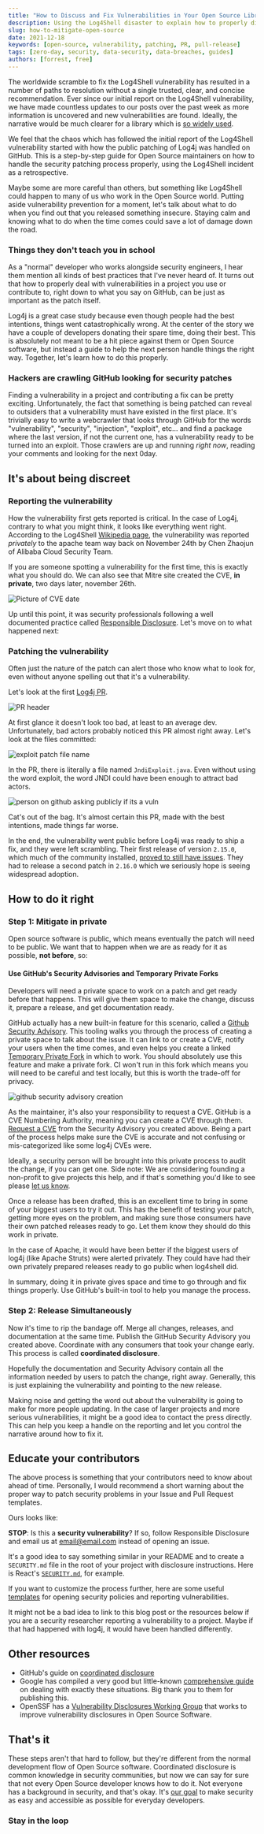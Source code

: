 ```yaml
---
title: "How to Discuss and Fix Vulnerabilities in Your Open Source Library"
description: Using the Log4Shell disaster to explain how to properly discuss and patch vulnerabilities in Open Source software.
slug: how-to-mitigate-open-source
date: 2021-12-18
keywords: [open-source, vulnerability, patching, PR, pull-release]
tags: [zero-day, security, data-security, data-breaches, guides]
authors: [forrest, free]
---
```


<!--
  ~ Copyright by LunaSec (owned by Refinery Labs, Inc)
  ~
  ~ Licensed under the Creative Commons Attribution-ShareAlike 4.0 International
  ~ (the "License"); you may not use this file except in compliance with the
  ~ License. You may obtain a copy of the License at
  ~
  ~ https://creativecommons.org/licenses/by-sa/4.0/legalcode
  ~
  ~ See the License for the specific language governing permissions and
  ~ limitations under the License.
  ~
-->

The worldwide scramble to fix the Log4Shell vulnerability has resulted in a number of paths to resolution without a single
trusted, clear, and concise recommendation. Ever since our initial report on the Log4Shell vulnerability, we have made
countless updates to our posts over the past week as more information is uncovered and new vulnerabilities are found.
Ideally, the narrative would be much clearer for a library which is [so widely used](https://www.contrastsecurity.com/security-influencers/log4shell-by-the-numbers?utm_campaign=WD-Log4jOffer-Q4FY22&utm_content=191438199&utm_medium=social&utm_source=twitter&hss_channel=tw-453210489).

We feel that the chaos which has followed the initial report of the Log4Shell vulnerability started with how the public patching
of Log4j was handled on GitHub. This is a step-by-step guide for Open Source maintainers on how to handle the security
patching process properly, using the Log4Shell incident as a retrospective.

<!--truncate-->

Maybe some are more careful than others, but something like Log4Shell could happen to many of us who work in the Open Source world.
Putting aside vulnerability prevention for a moment, let's talk about what to do when you find out that you released something insecure.
Staying calm and knowing what to do when the time comes could save a lot of damage down the road.

### Things they don't teach you in school
As a "normal" developer who works alongside security engineers, I hear them mention all kinds of best practices that I've never heard of.
It turns out that how to properly deal with vulnerabilities in a project you use or contribute to,
right down to what you say on GitHub, can be just as important as the patch itself.

Log4j is a great case study because even though people had the best intentions, things went catastrophically wrong. At the
center of the story we have a couple of developers donating their spare time, doing their best. This is absolutely not
meant to be a hit piece against them or Open Source software, but instead a guide to help the next person handle things the right way.
Together, let's learn how to do this properly.

### Hackers are crawling GitHub looking for security patches

Finding a vulnerability in a project and contributing a fix can be pretty exciting. Unfortunately, the fact
that something is being patched can reveal to outsiders that a vulnerability must have existed in the first place.
It's trivially easy to write a webcrawler that looks through GitHub for the words
"vulnerability", "security", "injection", "exploit", etc...
and find a package where the last version, if not the current one, has a vulnerability ready to be turned into an exploit.
Those crawlers are up and running _right now_, reading your comments and looking for the next 0day.

## It's about being discreet

### Reporting the vulnerability

How the vulnerability first gets reported is critical. In the case of Log4j, contrary to what you might think,
it looks like everything went right. According to the Log4Shell [Wikipedia page](https://en.wikipedia.org/wiki/Log4Shell), the vulnerability was reported
*privately* to the apache team way back on November 24th by Chen Zhaojun of
Alibaba Cloud Security Team.

If you are someone spotting a vulnerability for the first time, this is exactly what you should do.
We can also see that Mitre site created the CVE, **in private**, two days later, november 26th.

![Picture of CVE date](/img/cve-date.png)

Up until this point, it was security professionals following a well documented practice called [Responsible Disclosure](https://en.wikipedia.org/wiki/Responsible_disclosure).
Let's move on to what happened next:

### Patching the vulnerability

Often just the nature of the patch can alert those who know what to look for, even without
anyone spelling out that it's a vulnerability.

Let's look at the first [Log4j PR](https://github.com/apache/logging-log4j2/pull/608).

![PR header](/img/log4j-pr-header.png)

At first glance it doesn't look too bad, at least to an average dev.  Unfortunately, bad actors probably noticed this PR
almost right away.
Let's look at the files committed:

![exploit patch file name](/img/log4j-exploit-file.png)

In the PR, there is literally a file named `JndiExploit.java`. Even without using the word exploit, the word JNDI could
have been enough to attract bad actors.

![person on github asking publicly if its a vuln](/img/security-question-log4j.png)

Cat's out of the bag. It's almost certain this PR, made with the best intentions, made things far worse.

In the end, the vulnerability went public before Log4j was ready to ship a fix, and they were left scrambling.
Their first release of version `2.15.0`, which much of the community installed, [proved to still have issues](https://www.lunasec.io/docs/blog/log4j-zero-day-severity-of-cve-2021-45046-increased/).
They had to release a second patch in `2.16.0` which we seriously hope is seeing widespread adoption.

## How to do it right

### Step 1: Mitigate in private
Open source software is public, which means eventually the patch will need to be public.  We want that to happen
when we are as ready for it as possible, **not before**, so:

#### Use GitHub's Security Advisories and Temporary Private Forks
Developers will need a private space to work on a patch and get ready before that happens.
This will give them space to make the change, discuss it, prepare a release, and get documentation ready.

GitHub actually has a new
built-in feature for this scenario, called a [Github Security Advisory](https://docs.github.com/en/code-security/security-advisories/creating-a-security-advisory).
This tooling walks you through the process of creating a private space to talk about the issue.  It can link to or create a CVE, notify your users when the time comes,
and even helps you create a linked [Temporary Private Fork](https://docs.github.com/en/code-security/security-advisories/collaborating-in-a-temporary-private-fork-to-resolve-a-security-vulnerability)
in which to work. You should absolutely use this feature and make a private fork.
CI won't run in this fork which means you will need to be careful and test locally, but this is worth the trade-off for privacy.

![github security advisory creation](/img/security-advisory-new-draft-security-advisory-button.png)

As the maintainer, it's also your responsibility to request a CVE.  GitHub is a CVE Numbering Authority, meaning you can create a
CVE through them.  [Request a CVE](https://docs.github.com/en/code-security/security-advisories/about-github-security-advisories#cve-identification-numbers)
from the Security Advisory you created above. Being a part of the process helps make sure the CVE is accurate and not confusing
or mis-categorized like some log4j CVEs were.

Ideally, a security person will be brought into this private process to audit the change, if you can get one. Side note: We are considering
founding a non-profit to give projects this help, and if that's something you'd like to see please [let us know](https://docs.google.com/forms/d/e/1FAIpQLSd1yaB-3ob4yNnHBDzmFvrnl0VyViT234kpdcvadX-9G2M3eQ/viewform?usp=sf_link).

Once a release has been drafted, this is an excellent time to bring in some of your biggest users to try it out. This has
the benefit of testing your patch, getting more eyes on the problem, and making sure those consumers have their
own patched releases ready to go. Let them know they should do this work in private.

In the case of Apache, it would have been better if the biggest users of log4j (like Apache Struts) were alerted privately. They could have
had their own privately prepared releases ready to go public when log4shell did.

In summary, doing it in private gives space and time to go through and fix things properly. Use GitHub's built-in tool to help
you manage the process.

### Step 2: Release Simultaneously
Now it's time to rip the bandage off. Merge all changes, releases, and documentation at the same time. Publish the GitHub
Security Advisory you created above.  Coordinate with any consumers
that took your change early.  This process is called **coordinated disclosure**.

Hopefully the documentation and Security Advisory contain all the information needed by users to patch the change, right away.
Generally, this is just explaining the vulnerability and pointing to the new release.

Making noise and getting the word out about the vulnerability is going to make for more people updating.
In the case of larger projects and more serious vulnerabilities, it might be a good idea to contact the press directly.
This can help you keep a handle on the reporting and let you control the narrative around how to fix it.

## Educate your contributors
The above process is something that your contributors need to know about ahead of time. Personally, I would recommend a short warning
about the proper way to patch security problems in your Issue and Pull Request templates.

Ours looks like:

**STOP**: Is this a **security vulnerability**?  If so, follow Responsible Disclosure and email us at email@email.com instead of opening an issue.

It's a good idea to say something similar in your README and to create a `SECURITY.md` file in the root of your project with disclosure instructions.
Here is React's [`SECURITY.md`](https://github.com/facebook/react/security/policy), for example.

If you want to customize the process further, here are some useful [templates](https://github.com/google/oss-vulnerability-guide/tree/main/templates)
for opening security policies and reporting vulnerabilities.

It might not be a bad idea to link to this blog post or the resources below if you are a security researcher reporting a vulnerability to a project.
Maybe if that had happened with log4j, it would have been handled differently.

## Other resources
* GitHub's guide on [coordinated disclosure](https://docs.github.com/en/code-security/security-advisories/about-coordinated-disclosure-of-security-vulnerabilities)
* Google has compiled a very good but little-known [comprehensive guide](https://github.com/google/oss-vulnerability-guide) on dealing with exactly these situations. Big thank you to them for publishing this.
* OpenSSF has a [Vulnerability Disclosures Working Group](https://github.com/ossf/wg-vulnerability-disclosures) that works to improve vulnerability disclosures in Open Source Software.

## That's it
These steps aren't that hard to follow, but they're different from the normal development flow of Open Source software.
Coordinated disclosure is common knowledge in security communities, but now we can say for sure
that not every Open Source developer knows how to do it.
Not everyone has a background in security, and that's okay. It's [our goal](https://www.lunasec.io/docs/) to make security
as easy and accessible as possible for everyday developers.

### Stay in the loop

<ContactForm/>
